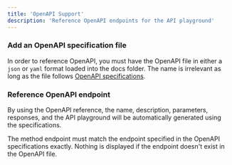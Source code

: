 ```yaml
---
title: 'OpenAPI Support'
description: 'Reference OpenAPI endpoints for the API playground'
---
```


### Add an OpenAPI specification file

In order to reference OpenAPI, you must have the OpenAPI file in either a `json` or `yaml` format loaded into the docs folder. The name is irrelevant as long as the file follows [OpenAPI specifications](https://swagger.io/specification/).

### Reference OpenAPI endpoint

<Snippet file="api-reference/openapi.mdx" />

By using the OpenAPI reference, the name, description, parameters, responses, and the API playground will be automatically generated using the specifications.

<Note>
  The method endpoint must match the endpoint specified in the OpenAPI
  specifications exactly. Nothing is displayed if the endpoint doesn't exist in
  the OpenAPI file.
</Note>
